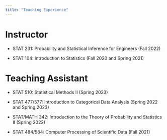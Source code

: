```yaml
---
title: "Teaching Experience"
---
```


# Instructor

* STAT 231: Probability and Statistical Inference for Engineers (Fall 2022)

* STAT 104: Introduction to Statistics (Fall 2020 and Spring 2021)

# Teaching Assistant

* STAT 510: Statistical Methods II (Spring 2023)

* STAT 477/577: Introduction to Categorical Data Analysis (Spring 2022 and Spring 2023)

* STAT/MATH 342: Introduction to the Theory of Probability and Statistics II (Spring 2022)

* STAT 484/584: Computer Processing of Scientific Data (Fall 2021)




